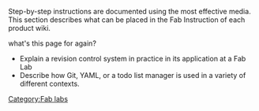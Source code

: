 Step-by-step instructions are documented using the most effective media. This section describes what can be placed in the Fab Instruction of each product wiki.

what's this page for again?

* Explain a revision control system in practice in its application at a Fab Lab
* Describe how Git, YAML, or a todo list manager is used in a variety of different contexts.


[[Category:Fab labs]]